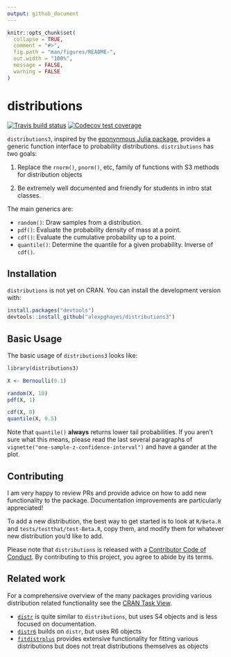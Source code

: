 ```yaml
---
output: github_document
---
```


<!-- README.md is generated from README.Rmd. Please edit that file -->

```r
knitr::opts_chunk$set(
  collapse = TRUE,
  comment = "#>",
  fig.path = "man/figures/README-",
  out.width = "100%",
  message = FALSE,
  warning = FALSE
)
```

# distributions

<!-- badges: start -->
[![Travis build status](https://travis-ci.org/alexpghayes/distributions.svg?branch=master)](https://travis-ci.org/alexpghayes/distributions)
[![Codecov test coverage](https://codecov.io/gh/alexpghayes/distributions/branch/master/graph/badge.svg)](https://codecov.io/gh/alexpghayes/distributions?branch=master)
<!-- badges: end -->

`distributions3`, inspired by the [eponynmous Julia package](https://github.com/JuliaStats/Distributions.jl), provides a generic function interface to probability distributions. `distributions` has two goals:

1. Replace the `rnorm()`, `pnorm()`, etc, family of functions with S3 methods for distribution objects

2. Be extremely well documented and friendly for students in intro stat classes.

The main generics are:

- `random()`: Draw samples from a distribution.
- `pdf()`: Evaluate the probability density of mass at a point.
- `cdf()`: Evaluate the cumulative probability up to a point.
- `quantile()`: Determine the quantile for a given probability. Inverse of `cdf()`.

## Installation

`distributions` is not yet on CRAN. You can install the development version with:

``` r
install.packages("devtools")
devtools::install_github("alexpghayes/distributions3")
```

## Basic Usage

The basic usage of `distributions3` looks like:

```r
library(distributions3)

X <- Bernoulli(0.1)

random(X, 10)
pdf(X, 1)

cdf(X, 0)
quantile(X, 0.5)
```

Note that `quantile()` **always** returns lower tail probabilities. If you aren't sure what this means, please read the last several paragraphs of `vignette("one-sample-z-confidence-interval")` and have a gander at the plot.

## Contributing

I am very happy to review PRs and provide advice on how to add new functionality to the package. Documentation improvements are particularly appreciated!

To add a new distribution, the best way to get started is to look at `R/Beta.R` and `tests/testthat/test-Beta.R`, copy them, and modify them for whatever new distribution you'd like to add.

Please note that `distributions` is released with a
[Contributor Code of Conduct](.github/CODE_OF_CONDUCT.md).
By contributing to this project, you agree to abide by its terms.

## Related work

For a comprehensive overview of the many packages providing various distribution related functionality see the [CRAN Task View](https://cran.r-project.org/web/views/Distributions.html).

- [`distr`](http://distr.r-forge.r-project.org/) is quite similar to `distributions`, but uses S4 objects and is less focused on documentation. 
- [`distr6`](https://alan-turing-institute.github.io/distr6/) builds on `distr`, but uses R6 objects
- [`fitdistrplus`](https://cran.r-project.org/web/packages/fitdistrplus/index.html) provides extensive functionality for fitting various distributions but does not treat distributions themselves as objects
